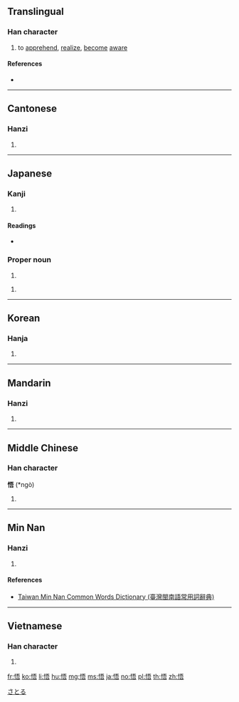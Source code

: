 ==Translingual==

===Han character===
{{Han char|rn=61|rad=心|as=07|sn=10|four=91061|canj=PMMR|ids=⿰忄吾}}

# to [[apprehend]], [[realize]], [[become]] [[aware]]

====References====
* {{Han ref|kx=0388.050|dkj=10680|dj=0720.200|hdz=42303.040|uh=609F|ud=24735|bh=AEA9|bd=44713}}

----

==Cantonese==

===Hanzi===
{{yue-hanzi|jyut=ng6|y=ng6}}

# {{defn|lang=yue|sort=心07}}

----

==Japanese==

===Kanji===
{{ja-kanji|grade=c|rs=心07}}

# {{defn|lang=ja|sort=心07}}

====Readings====
* {{ja-readings|goon=[[ぐ]] (gu) {{non-joyo-reading}}|kanon=[[ご]] (go)|kun=[[さとる]] (satoru), [[さとり]] (satori)}}

===Proper noun===
{{ja-pos|proper|さとる}}

# {{given name|male|lang=ja}}

{{ja-pos|proper|さとし}}

# {{given name|male|lang=ja}}

[[Category:Japanese male given names|さとる]]

----

==Korean==

===Hanja===
{{ko-hanja|hangeul=오|eumhun=|rv=o|mr=o|y=o}}

# {{defn|lang=ko|sort=心07}}

----

==Mandarin==

===Hanzi===
{{cmn-hanzi|pin=[[wù]] ([[wu4]])|wg=wu<sup>4</sup>}}

# {{defn|lang=cmn|sort=心07}}

----

==Middle Chinese==

===Han character===
'''悟''' (*ngò)<!--note: asterisk indicates that this character appears more than four times in the Tang Dynasty corpus of literature-->

# {{defn|lang=ltc|sort=心07}}

----

==Min Nan==

===Hanzi===
{{nan-hanzi|tlpa=[[ngōo]] (ngoo<sup>7</sup>)}}

# {{defn|lang=nan|sort=心07}}

====References====
* [http://twblg.dict.edu.tw/holodict_new/index.html Taiwan Min Nan Common Words Dictionary (臺灣閩南語常用詞辭典)]

----

==Vietnamese==

===Han character===
{{vi-hantu|[[ngộ]]|rs=心07}}

# {{defn|lang=vi|sort=心07}}

[[fr:悟]]
[[ko:悟]]
[[li:悟]]
[[hu:悟]]
[[mg:悟]]
[[ms:悟]]
[[ja:悟]]
[[no:悟]]
[[pl:悟]]
[[th:悟]]
[[zh:悟]]